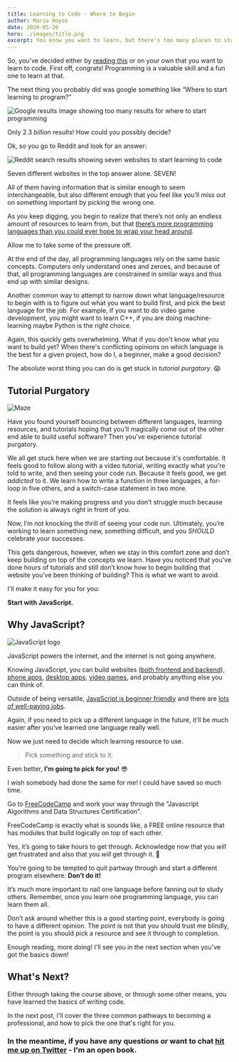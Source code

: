 ```yaml
---
title: Learning to Code - Where to Begin
author: Mario Hoyos
date: 2020-05-26
hero: ./images/title.png
excerpt: You know you want to learn, but there's too many places to start. I take care of that for you.
---
```


So, you’ve decided either by [reading this](https://mariohoyos.io/So-you-want-to-be-a-programmer-Are-you-sure) or on your own that you want to learn to code. First off, congrats! Programming is a valuable skill and a fun one to learn at that.

The next thing you probably did was google something like “Where to start learning to program?”

<div className="Image__Small">
  <img
    src="./images/starting.png"
    title="Google results image showing too many results for where to start programming"
    alt="Google results image showing too many results for where to start programming"
  />
</div>

Only 2.3 _billion_ results! How could you possibly decide?

Ok, so you go to Reddit and look for an answer:

<div className="Image__Small">
  <img
    src="./images/reddit.png"
    title="Reddit search results showing seven websites to start learning to code"
    alt="Reddit search results showing seven websites to start learning to code"
  />
</div>

Seven different websites in the top answer alone. SEVEN!

All of them having information that is similar enough to seem interchangeable, but also different enough that you feel like you’ll miss out on something important by picking the wrong one.

As you keep digging, you begin to realize that there’s not only an endless amount of resources to learn from, but that [there’s more programming languages than you could ever hope to wrap your head around](https://en.wikipedia.org/wiki/List_of_programming_languages).

Allow me to take some of the pressure off.

At the end of the day, all programming languages rely on the same basic concepts. Computers only understand ones and zeroes, and because of that, all programming languages are constrained in similar ways and thus end up with similar designs.

Another common way to attempt to narrow down what language/resource to begin with is to figure out what you want to build first, and pick the best language for the job. For example, if you want to do video game development, you might want to learn C++, if you are doing machine-learning maybe Python is the right choice.

Again, this quickly gets overwhelming. What if you don't know what you want to build yet? When there's conflicting opinions on which language is the best for a given project, how do I, a beginner, make a good decision?

The absolute worst thing you can do is get stuck in _tutorial purgatory_. 😱

## Tutorial Purgatory

<div className="Image__Small">
  <img src="./images/maze.jpg" title="Maze" alt="Maze" />
</div>

Have you found yourself bouncing between different languages, learning resources, and tutorials hoping that you’ll magically come out of the other end able to build useful software? Then you've experience tutorial purgatory.

We all get stuck here when we are starting out because it's comfortable. It feels good to follow along with a video tutorial, writing exactly what you're told to write, and then seeing your code run. Because it feels good, we get _addicted_ to it. We learn how to write a function in three languages, a for-loop in five others, and a switch-case statement in two more.

It feels like you’re making progress and you don’t struggle much because the solution is always right in front of you.

Now, I’m not knocking the thrill of seeing your code run. Ultimately, you’re working to learn something new, something difficult, and you _SHOULD_ celebrate your successes.

This gets dangerous, however, when we stay in this comfort zone and don’t keep building on top of the concepts we learn. Have you noticed that you’ve done hours of tutorials and still don’t know how to begin building that website you’ve been thinking of building? This is what we want to avoid.

I'll make it easy for you for you:

**Start with JavaScript.**

## Why JavaScript?

<div className="Image__Small">
  <img src="./images/js.png" title="JavaScript logo" alt="JavaScript logo" />
</div>

JavaScript powers the internet, and the internet is not going anywhere.

Knowing JavaScript, you can build websites ([both frontend and backend](https://careerkarma.com/blog/javascript-front-end-or-back-end/#:~:text=JavaScript%20is%20used%20in%20both,both%20front%20end%20and%20backend.)), [phone apps](https://reactnative.dev/), [desktop apps](https://www.electronjs.org/), [video games](https://phaser.io/), and probably anything else you can think of.

Outside of being versatile, [JavaScript is beginner friendly](https://www.csschopper.com/blog/5-reasons-why-javascript-is-a-beginner-friendly-programming-language/#:~:text=Although%20challenging%2C%20JavaScript%20is%20still,applications%20within%20a%20short%20period.) and there are [lots of well-paying jobs](https://www.daxx.com/blog/development-trends/javascript-market-trends-average-salaries#:~:text=Salary%20in%202020,-Less%20than%201&text=An%20average%20junior%20JavaScript%20developer,to%20%24107K%20per%20year.).

Again, if you need to pick up a different language in the future, it’ll be much easier after you’ve learned one language really well.

Now we just need to decide which learning resource to use.

> Pick something and stick to it.

Even better, **I'm going to pick for you!** 😎

I wish somebody had done the same for me! I could have saved so much time.

Go to [FreeCodeCamp](https://www.freecodecamp.org/learn) and work your way through the "Javascript Algorithms and Data Structures Certification".

FreeCodeCamp is exactly what is sounds like, a FREE online resource that has modules that build logically on top of each other.

Yes, it’s going to take hours to get through. Acknowledge now that you _will_ get frustrated and also that you _will_ get through it. 💪

You’re going to be tempted to quit partway through and start a different program elsewhere: **Don’t do it!**

It’s much more important to nail one language before fanning out to study others. Remember, once you learn one programming language, you can learn them all.

Don’t ask around whether this is a good starting point, everybody is going to have a different opinion. The point is not that you should trust me blindly, the point is you should pick a resource and see it through to completion.

Enough reading, more doing! I'll see you in the next section when you've got the basics down!

## What's Next?

Either through taking the course above, or through some other means, you have learned the basics of writing code.

In the next post, I'll cover the three common pathways to becoming a professional, and how to pick the one that's right for you.

### In the meantime, if you have any questions or want to chat [hit me up on Twitter](https://twitter.com/marioahoyos) - I'm an open book.

